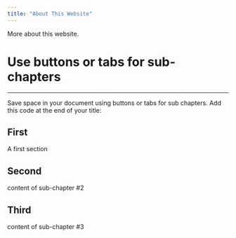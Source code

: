 ```yaml
---
title: "About This Website"
---
```


More about this website.

# Use buttons or tabs for sub-chapters {.tabset .tabset-fade .tabset-pills}
***
Save space in your document using buttons or tabs for sub chapters. Add this code at the end of your title:

## First
A first section

## Second
content of sub-chapter #2

## Third
content of sub-chapter #3

